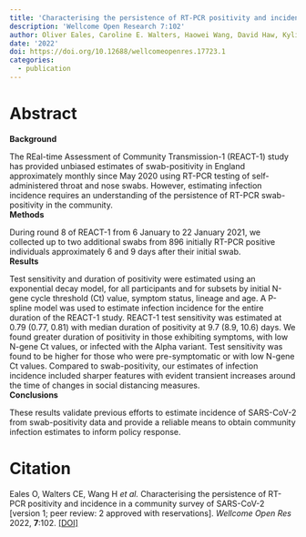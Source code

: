 ```yaml
---
title: 'Characterising the persistence of RT-PCR positivity and incidence in a community survey of SARS-CoV-2'
description: 'Wellcome Open Research 7:102'
author: Oliver Eales, Caroline E. Walters, Haowei Wang, David Haw, Kylie E. C. Ainslie, Christina J. Atchison, Andrew J. Page, Sophie Prosolek, Alexander J. Trotter, hanh Le Viet, Nabil-Fareed Alikhan, Leigh M. Jackson, Catherine Ludden, COVID-19 Genomics UK Consortium, Deborah Ashby, Christl A. Donnelly, Graham Cooke, Wendy Barclay, Helen Ward, Ara Darzi, Paul Elliott, Steven Riley
date: '2022'
doi: https://doi.org/10.12688/wellcomeopenres.17723.1
categories: 
  - publication
---
```


# Abstract

**Background**

The REal-time Assessment of Community Transmission-1 (REACT-1) study has provided unbiased estimates of swab-positivity in England approximately monthly since May 2020 using RT-PCR testing of self-administered throat and nose swabs. However, estimating infection incidence requires an understanding of the persistence of RT-PCR swab-positivity in the community.\
**Methods**

During round 8 of REACT-1 from 6 January to 22 January 2021, we collected up to two additional swabs from 896 initially RT-PCR positive individuals approximately 6 and 9 days after their initial swab.\
**Results**

Test sensitivity and duration of positivity were estimated using an exponential decay model, for all participants and for subsets by initial N-gene cycle threshold (Ct) value, symptom status, lineage and age. A P-spline model was used to estimate infection incidence for the entire duration of the REACT-1 study. REACT-1 test sensitivity was estimated at 0.79 (0.77, 0.81) with median duration of positivity at 9.7 (8.9, 10.6) days. We found greater duration of positivity in those exhibiting symptoms, with low N-gene Ct values, or infected with the Alpha variant. Test sensitivity was found to be higher for those who were pre-symptomatic or with low N-gene Ct values. Compared to swab-positivity, our estimates of infection incidence included sharper features with evident transient increases around the time of changes in social distancing measures.\
**Conclusions**

These results validate previous efforts to estimate incidence of SARS-CoV-2 from swab-positivity data and provide a reliable means to obtain community infection estimates to inform policy response.

# Citation

Eales O, Walters CE, Wang H *et al.* Characterising the persistence of RT-PCR positivity and incidence in a community survey of SARS-CoV-2 \[version 1; peer review: 2 approved with reservations\]. *Wellcome Open Res* 2022, **7**:102. [\[DOI\]](https://doi.org/10.12688/wellcomeopenres.17723.1)
